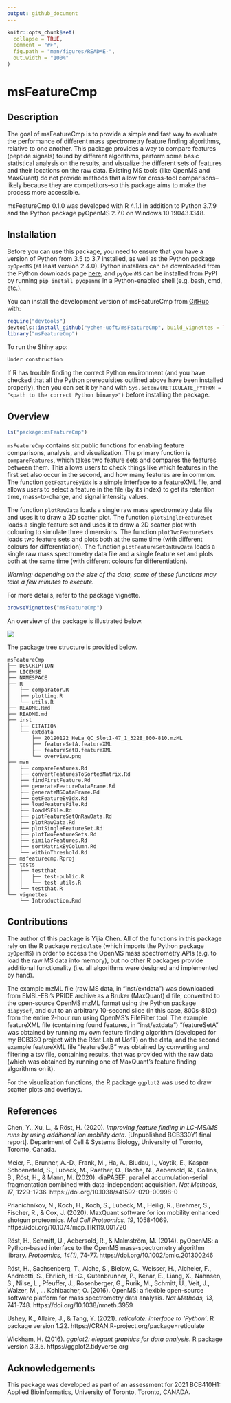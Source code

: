 ```yaml
---
output: github_document
---
```


<!-- README.md is generated from README.Rmd. Please edit that file -->

```r
knitr::opts_chunk$set(
  collapse = TRUE,
  comment = "#>",
  fig.path = "man/figures/README-",
  out.width = "100%"
)
```

# msFeatureCmp

<!-- badges: start -->
<!-- badges: end -->

## Description

The goal of msFeatureCmp is to provide a simple and fast way to evaluate the performance of different mass spectrometry feature finding algorithms, relative to one another. This package provides a way to compare features (peptide signals) found by different algorithms, perform some basic statistical analysis on the results, and visualize the different sets of features and their locations on the raw data. Existing MS tools (like OpenMS and MaxQuant) do not provide methods that allow for cross-tool comparisons--likely because they are competitors--so this package aims to make the process more accessible.

msFeatureCmp 0.1.0 was developed with R 4.1.1 in addition to Python 3.7.9 and the Python package pyOpenMS 2.7.0 on Windows 10 19043.1348.

## Installation

Before you can use this package, you need to ensure that you have a version of Python from 3.5 to 3.7 installed, as well as the Python package `pyOpenMS` (at least version 2.4.0). Python installers can be downloaded from the Python downloads page [here](https://www.python.org/downloads/), and `pyOpenMS` can be installed from PyPI by running `pip install pyopenms` in a Python-enabled shell (e.g. bash, cmd, etc.).

You can install the development version of msFeatureCmp from [GitHub](https://github.com/ychen-uoft/msFeatureCmp) with:

``` r
require("devtools")
devtools::install_github("ychen-uoft/msFeatureCmp", build_vignettes = TRUE)
library("msFeatureCmp")
```

To run the Shiny app:
``` r
Under construction
```

If R has trouble finding the correct Python environment (and you have checked that all the Python prerequisites outlined above have been installed properly), then you can set it by hand with `Sys.setenv(RETICULATE_PYTHON = "<path to the correct Python binary>")` before installing the package.

## Overview

``` r
ls("package:msFeatureCmp")
```

`msFeatureCmp` contains six public functions for enabling feature comparisons, analysis, and visualization. The primary function is `compareFeatures`, which takes two feature sets and compares the features between them. This allows users to check things like which features in the first set also occur in the second, and how many features are in common. The function `getFeatureByIdx` is a simple interface to a featureXML file, and allows users to select a feature in the file (by its index) to get its retention time, mass-to-charge, and signal intensity values.

The function `plotRawData` loads a single raw mass spectrometry data file and uses it to draw a 2D scatter plot. The function `plotSingleFeatureSet` loads a single feature set and uses it to draw a 2D scatter plot with colouring to simulate three dimensions. The function `plotTwoFeatureSets` loads two feature sets and plots both at the same time (with different colours for differentiation). The function `plotFeatureSetOnRawData` loads a single raw mass spectrometry data file and a single feature set and plots both at the same time (with different colours for differentiation).

*Warning: depending on the size of the data, some of these functions may take a few minutes to execute.*

For more details, refer to the package vignette.

``` r
browseVignettes("msFeatureCmp")
```

An overview of the package is illustrated below.

![](./inst/extdata/overview.png)

The package tree structure is provided below.

```
msFeatureCmp
├── DESCRIPTION
├── LICENSE
├── NAMESPACE
├── R
│   ├── comparator.R
│   ├── plotting.R
│   └── utils.R
├── README.Rmd
├── README.md
├── inst
│   ├── CITATION
│   └── extdata
│       ├── 20190122_HeLa_QC_Slot1-47_1_3228_800-810.mzML
│       ├── featureSetA.featureXML
│       ├── featureSetB.featureXML
│       └── overview.png
├── man
│   ├── compareFeatures.Rd
│   ├── convertFeaturesToSortedMatrix.Rd
│   ├── findFirstFeature.Rd
│   ├── generateFeatureDataFrame.Rd
│   ├── generateMSDataFrame.Rd
│   ├── getFeatureByIdx.Rd
│   ├── loadFeatureFile.Rd
│   ├── loadMSFile.Rd
│   ├── plotFeatureSetOnRawData.Rd
│   ├── plotRawData.Rd
│   ├── plotSingleFeatureSet.Rd
│   ├── plotTwoFeatureSets.Rd
│   ├── similarFeatures.Rd
│   ├── sortMatrixByColumn.Rd
│   └── withinThreshold.Rd
├── msfeaturecmp.Rproj
├── tests
│   ├── testthat
│   │   ├── test-public.R
│   │   └── test-utils.R
│   └── testthat.R
└── vignettes
    └── Introduction.Rmd
```

## Contributions

The author of this package is Yijia Chen. All of the functions in this package rely on the R package `reticulate` (which imports the Python package `pyOpenMS`) in order to access the OpenMS mass spectrometry APIs (e.g. to load the raw MS data into memory), but no other R packages provide additional functionality (i.e. all algorithms were designed and implemented by hand).

The example mzML file (raw MS data, in "inst/extdata") was downloaded from EMBL-EBI's PRIDE archive as a Bruker (MaxQuant) d file, converted to the open-source OpenMS mzML format using the Python package `diapysef`, and cut to an arbitrary 10-second slice (in this case, 800s-810s) from the entire 2-hour run using OpenMS's FileFilter tool. The example featureXML file (containing found features, in "inst/extdata") "featureSetA" was obtained by running my own feature finding algorithm (developed for my BCB330 project with the Röst Lab at UofT) on the data, and the second example featureXML file "featureSetB" was obtained by converting and filtering a tsv file, containing results, that was provided with the raw data (which was obtained by running one of MaxQuant's feature finding algorithms on it).

For the visualization functions, the R package `ggplot2` was used to draw scatter plots and overlays.

## References

Chen, Y., Xu, L., & Röst, H. (2020). *Improving feature finding in LC-MS/MS runs by using additional ion mobility data*. [Unpublished BCB330Y1 final report]. Department of Cell & Systems Biology, University of Toronto, Toronto, Canada.

Meier, F., Brunner, A.-D., Frank, M., Ha, A., Bludau, I., Voytik, E., Kaspar-Schoenefeld, S., Lubeck, M., Raether, O., Bache, N., Aebersold, R., Collins, B., Röst, H., & Mann, M. (2020). diaPASEF: parallel accumulation-serial fragmentation combined with data-independent acquisition. *Nat Methods, 17*, 1229-1236. https://doi.org/10.1038/s41592-020-00998-0

Prianichnikov, N., Koch, H., Koch, S., Lubeck, M., Heilig, R., Brehmer, S., Fischer, R., & Cox, J. (2020). MaxQuant software for ion mobility enhanced shotgun proteomics. *Mol Cell Proteomics, 19*, 1058-1069. https://doi.org/10.1074/mcp.TIR119.001720

Röst, H., Schmitt, U., Aebersold, R., & Malmström, M. (2014). pyOpenMS: a Python-based interface to the OpenMS mass-spectrometry algorithm library. *Proteomics, 14(1)*, 74-77. https://doi.org/10.1002/pmic.201300246

Röst, H., Sachsenberg, T., Aiche, S., Bielow, C., Weisser, H., Aicheler, F., Andreotti, S., Ehrlich, H.-C., Gutenbrunner, P., Kenar, E., Liang, X., Nahnsen, S., Nilse, L., Pfeuffer, J., Rosenberger, G., Rurik, M., Schmitt, U., Veit, J., Walzer, M., ... Kohlbacher, O. (2016). OpenMS: a flexible open-source software platform for mass spectrometry data analysis. *Nat Methods, 13*, 741-748. https://doi.org/10.1038/nmeth.3959

Ushey, K., Allaire, J., & Tang, Y. (2021). *reticulate: interface to 'Python'*. R package version 1.22. https://CRAN.R-project.org/package=reticulate

Wickham, H. (2016). *ggplot2: elegant graphics for data analysis*. R package version 3.3.5. https://ggplot2.tidyverse.org

## Acknowledgements

This package was developed as part of an assessment for 2021 BCB410H1: Applied Bioinformatics, University of Toronto, Toronto, CANADA.
